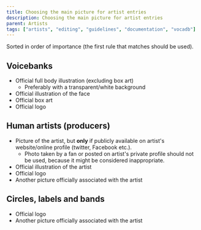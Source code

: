 ---
title: Choosing the main picture for artist entries
description: Choosing the main picture for artist entries
parent: Artists
tags: ["artists", "editing", "guidelines", "documentation", "vocadb"]
---

Sorted in order of importance (the first rule that matches should be used).

## Voicebanks

* Official full body illustration (excluding box art)
    * Preferably with a transparent/white background
* Official illustration of the face
* Official box art
* Official logo

## Human artists (producers)

* Picture of the artist, but **only** if publicly available on artist's website/online profile (twitter, Facebook etc.).
    * Photo taken by a fan or posted on artist's private profile should not be used, 
because it might be considered inappropriate.
* Official illustration of the artist
* Official logo
* Another picture officially associated with the artist

## Circles, labels and bands
* Official logo
* Another picture officially associated with the artist